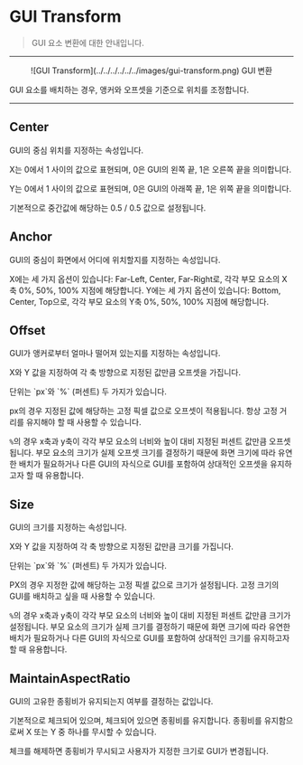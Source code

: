 
# GUI Transform

> GUI 요소 변환에 대한 안내입니다.

---

<center>
  ![GUI Transform](../../../../../../images/gui-transform.png) GUI 변환
</center>

GUI 요소를 배치하는 경우, 앵커와 오프셋을 기준으로 위치를 조정합니다.

---

## Center

GUI의 중심 위치를 지정하는 속성입니다.

X는 0에서 1 사이의 값으로 표현되며, 0은 GUI의 왼쪽 끝, 1은 오른쪽 끝을 의미합니다.

Y는 0에서 1 사이의 값으로 표현되며, 0은 GUI의 아래쪽 끝, 1은 위쪽 끝을 의미합니다.

기본적으로 중간값에 해당하는 0.5 / 0.5 값으로 설정됩니다.

## Anchor

GUI의 중심이 화면에서 어디에 위치할지를 지정하는 속성입니다.

<Callout type="info" emoji="ℹ️">
  X에는 세 가지 옵션이 있습니다: Far-Left, Center, Far-Right로, 각각 부모 요소의
  X축 0%, 50%, 100% 지점에 해당합니다.
</Callout>

<Callout type="info" emoji="ℹ️">
  Y에는 세 가지 옵션이 있습니다: Bottom, Center, Top으로, 각각 부모 요소의 Y축
  0%, 50%, 100% 지점에 해당합니다.
</Callout>

## Offset

GUI가 앵커로부터 얼마나 떨어져 있는지를 지정하는 속성입니다.

X와 Y 값을 지정하여 각 축 방향으로 지정된 값만큼 오프셋을 가집니다.

<Callout type="info" emoji="ℹ️">
  단위는 `px`와 `%` (퍼센트) 두 가지가 있습니다.
</Callout>

px의 경우 지정된 값에 해당하는 고정 픽셀 값으로 오프셋이 적용됩니다. 항상 고정 거리를 유지해야 할 때 사용할 수 있습니다.

`%`의 경우 x축과 y축이 각각 부모 요소의 너비와 높이 대비 지정된 퍼센트 값만큼 오프셋됩니다. 부모 요소의 크기가 실제 오프셋 크기를 결정하기 때문에 화면 크기에 따라 유연한 배치가 필요하거나 다른 GUI의 자식으로 GUI를 포함하여 상대적인 오프셋을 유지하고자 할 때 유용합니다.

## Size

GUI의 크기를 지정하는 속성입니다.

X와 Y 값을 지정하여 각 축 방향으로 지정된 값만큼 크기를 가집니다.

<Callout type="info" emoji="ℹ️">
  단위는 `px`와 `%` (퍼센트) 두 가지가 있습니다.
</Callout>

PX의 경우 지정한 값에 해당하는 고정 픽셀 값으로 크기가 설정됩니다. 고정 크기의 GUI를 배치하고 싶을 때 사용할 수 있습니다.

`%`의 경우 x축과 y축이 각각 부모 요소의 너비와 높이 대비 지정된 퍼센트 값만큼 크기가 설정됩니다. 부모 요소의 크기가 실제 크기를 결정하기 때문에 화면 크기에 따라 유연한 배치가 필요하거나 다른 GUI의 자식으로 GUI를 포함하여 상대적인 크기를 유지하고자 할 때 유용합니다.

## MaintainAspectRatio

GUI의 고유한 종횡비가 유지되는지 여부를 결정하는 값입니다.

기본적으로 체크되어 있으며, 체크되어 있으면 종횡비를 유지합니다. 종횡비를 유지함으로써 X 또는 Y 중 하나를 무시할 수 있습니다.

체크를 해제하면 종횡비가 무시되고 사용자가 지정한 크기로 GUI가 변경됩니다.

